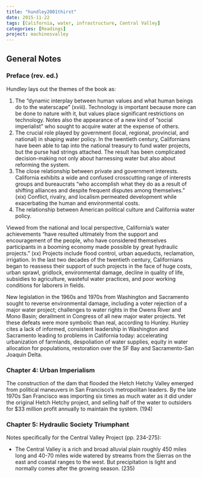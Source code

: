 ```yaml
---
title: "hundley2001thirst"
date: 2015-11-22
tags: [California, water, infrastructure, Central Valley]
categories: [Readings]
project: machinesvalley
---
```


## General Notes

### Preface (rev. ed.)

Hundley lays out the themes of the book as:

1) The "dynamic interplay between human values and what human beings do to the waterscape" (xviii). Technology is important because more can be done to nature with it, but values place significant restrictions on technology. Notes also the appearance of a new kind of "social imperialist" who sought to acquire water at the expense of others.
2) The crucial role played by government (local, regional, provincial, and national) in shaping water policy. In the twentieth century, Californians have been able to tap into the national treasury to fund water projects, but the purse had strings attached. The result has been complicated decision-making not only about harnessing water but also about reforming the system.
3) The close relationship between private and government interests. California exhibits a wide and confused crosscutting range of interests groups and bureaucrats "who accomplish what they do as a result of shifting alliances and despite frequent disputes among themselves." (xix) Conflict, rivalry, and localism permeated development while exacerbating the human and environmental costs.
4) The relationship between American political culture and California water policy.

Viewed from the national and local perspective, California's water achievements "have resulted ultimately from the support and encouragement of the people, who have considered themselves participants in a booming economy made possible by great hydraulic projects." (xx) Projects include flood control, urban aqueducts, reclamation, irrigation. In the last two decades of the twentieth century, Californians began to reassess their support of such projects in the face of huge costs, urban sprawl, gridlock, environmental damage, decline in quality of life, subsidies to agriculture, wasteful water practices, and poor working conditions for laborers in fields.

New legislation in the 1960s and 1970s from Washington and Sacramento sought to reverse environmental damage, including a voter rejection of a major water project; challenges to water rights in the Owens River and Mono Basin; derailment in Congress of all new major water projects. Yet these defeats were more symbolic than real, according to Hunley. Hunley cites a lack of informed, consistent leadership in Washington and Sacramento leading to problems in California today: accelerating urbanization of farmlands, despoliation of water supplies, equity in water allocation for populations, restoration over the SF Bay and Sacramento-San Joaquin Delta.

### Chapter 4: Urban Imperialism

The construction of the dam that flooded the Hetch Hetchy Valley emerged from political maneuvers in San Francisco's metropolitan leaders. By the late 1970s San Francisco was importing six times as much water as it did under the original Hetch Hetchy project, and selling half of the water to outsiders for $33 million profit annually to maintain the system. (194)

### Chapter 5: Hydraulic Society Triumphant

Notes specifically for the Central Valley Project (pp. 234-275):

* The Central Valley is a rich and broad alluvial plain roughly 450 miles long and 40-70  miles wide watered by streams from the Sierras on the east and coastal ranges to the west. But precipitation is light and normally comes after the growing season. (235)

